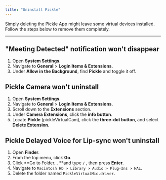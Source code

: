 ```yaml
---
title: "Uninstall Pickle"
---
```


Simply deleting the Pickle App might leave some virtual devices installed. Follow the steps below to remove them completely.

---

## "Meeting Detected" notification won't disappear

1. Open **System Settings**.
2. Navigate to **General** \> **Login Items & Extensions**.
3. Under **Allow in the Background**, find **Pickle** and toggle it off.

## Pickle Camera won't uninstall

1. Open **System Settings**.
2. Navigate to **General** \> **Login Items & Extensions**.
3. Scroll down to the **Extensions** section.
4. Under **Camera Extensions**, click the <Icon icon="circle-info" iconType="regular" /> **info button**.
5. Locate **Pickle** (pickleVirtualCam), click the <Icon icon="circle-ellipsis" /> **three-dot button**, and select **Delete Extension**.

## Pickle Delayed Voice for Lip-sync won't uninstall

1. Open **Finder**.
2. From the top menu, click **Go**.
3. Click \*\*Go to Folder... \*\*and type `/` , then press **Enter**.
4. Navigate to `Macintosh HD > Library > Audio > Plug-Ins > HAL`.
5. Delete the folder named `PickleVirtualMic.driver`.